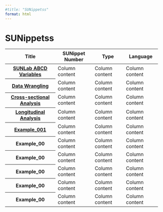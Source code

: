 ```yaml
---
#title: "SUNippetss"
format: html
---
```


<head>
<meta charset="UTF-8">
<meta name="viewport" content="width=device-width, initial-scale=1.0">
<title>Bootstrap Table Colors</title>
<link rel="stylesheet" href="https://stackpath.bootstrapcdn.com/bootstrap/4.5.2/css/bootstrap.min.css">
</head>

# SUNippetss

```{=html}
<table class="table table-hover">
  <thead>
    <tr>
      <th scope="col">Title</th>
      <th scope="col"> SUNippet Number</th>
      <th scope="col">Type</th>
      <th scope="col">Language</th>
    </tr>
  </thead>
  <tbody>
    <tr class="table-active">
      <th scope="row"><a href="404.html">SUNLab ABCD Variables</a></th>
      <td>Column content</td>
      <td>Column content</td>
      <td>Column content</td>
    </tr>
    <tr>
      <th scope="row"><a href="404.html">Data Wrangling</a></th>
      <td>Column content</td>
      <td>Column content</td>
      <td>Column content</td>
    </tr>
    <tr class="table-primary">
      <th scope="row"><a href="404.html">Cross-sectional Analysis</a></th>
      <td>Column content</td>
      <td>Column content</td>
      <td>Column content</td>
    </tr>
    <tr class="table-secondary">
      <th scope="row"><a href="404.html">Longitudinal Analysis</a></th>
      <td>Column content</td>
      <td>Column content</td>
      <td>Column content</td>
    </tr>
    <tr class="table-success">
      <th scope="row"><a href="404.html">Example_001</a></th>
      <td>Column content</td>
      <td>Column content</td>
      <td>Column content</td>
    </tr>
    <tr class="table-danger">
      <th scope="row">Example_00</th>
      <td>Column content</td>
      <td>Column content</td>
      <td>Column content</td>
    </tr>
    <tr class="table-warning">
      <th scope="row">Example_00</th>
      <td>Column content</td>
      <td>Column content</td>
      <td>Column content</td>
    </tr>
    <tr class="table-info">
      <th scope="row">Example_00</th>
      <td>Column content</td>
      <td>Column content</td>
      <td>Column content</td>
    </tr>
    <tr class="table-light">
      <th scope="row">Example_00</th>
      <td>Column content</td>
      <td>Column content</td>
      <td>Column content</td>
    </tr>
    <tr class="table-dark">
      <th scope="row">Example_00</th>
      <td>Column content</td>
      <td>Column content</td>
      <td>Column content</td>
    </tr>
  </tbody>
</table>
```

